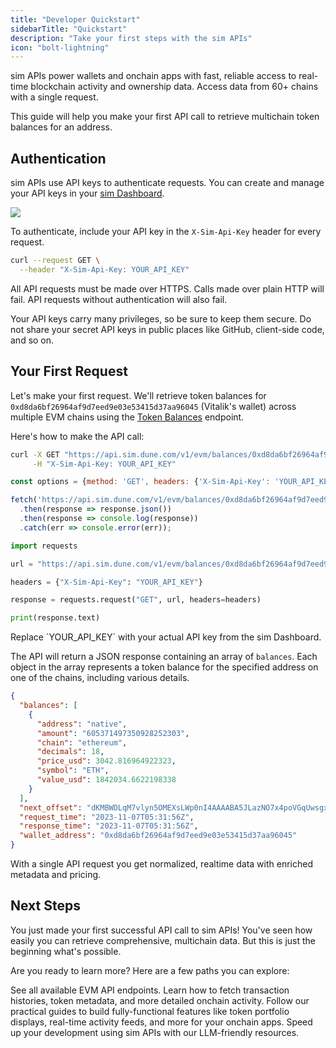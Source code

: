 ```yaml
---
title: "Developer Quickstart"
sidebarTitle: "Quickstart"
description: "Take your first steps with the sim APIs"
icon: "bolt-lightning"
---
```


sim APIs power wallets and onchain apps with fast, reliable access to real-time blockchain activity and ownership data.
Access data from 60+ chains with a single request.

This guide will help you make your first API call to retrieve multichain token balances for an address.

## Authentication

sim APIs use API keys to authenticate requests.
You can create and manage your API keys in your [sim Dashboard](https://dune.com/settings/api).

<Frame caption="To generate a new API key, visit Settings -> API -> create new API key.">
  <img src="/images/get-sim-api-key.png" />
</Frame>

To authenticate, include your API key in the `X-Sim-Api-Key` header for every request.

```bash
curl --request GET \
  --header "X-Sim-Api-Key: YOUR_API_KEY"
```

All API requests must be made over HTTPS.
Calls made over plain HTTP will fail.
API requests without authentication will also fail.

<Note>
Your API keys carry many privileges, so be sure to keep them secure.
Do not share your secret API keys in public places like GitHub, client-side code, and so on.
</Note>

## Your First Request

Let's make your first request. We'll retrieve token balances for `0xd8da6bf26964af9d7eed9e03e53415d37aa96045` (Vitalik's wallet) across multiple EVM chains using the [Token Balances](/evm/balances) endpoint.

Here's how to make the API call:

<CodeGroup>

```bash cURL
curl -X GET "https://api.sim.dune.com/v1/evm/balances/0xd8da6bf26964af9d7eed9e03e53415d37aa96045" \
     -H "X-Sim-Api-Key: YOUR_API_KEY"
```

```javascript JavaScript
const options = {method: 'GET', headers: {'X-Sim-Api-Key': 'YOUR_API_KEY'}};

fetch('https://api.sim.dune.com/v1/evm/balances/0xd8da6bf26964af9d7eed9e03e53415d37aa96045', options)
  .then(response => response.json())
  .then(response => console.log(response))
  .catch(err => console.error(err));
```

```python Python
import requests

url = "https://api.sim.dune.com/v1/evm/balances/0xd8da6bf26964af9d7eed9e03e53415d37aa96045"

headers = {"X-Sim-Api-Key": "YOUR_API_KEY"}

response = requests.request("GET", url, headers=headers)

print(response.text)
```
</CodeGroup>

<Note>
Replace `YOUR_API_KEY` with your actual API key from the sim Dashboard.
</Note>

The API will return a JSON response containing an array of `balances`.
Each object in the array represents a token balance for the specified address on one of the chains, including various details.

```json Response (JSON) [expandable]
{
  "balances": [
    {
      "address": "native",
      "amount": "605371497350928252303",
      "chain": "ethereum",
      "decimals": 18,
      "price_usd": 3042.816964922323,
      "symbol": "ETH",
      "value_usd": 1842034.6622198338
    }
  ],
  "next_offset": "dKMBWDLqM7vlyn5OMEXsLWp0nI4AAAABA5JLazNO7x4poVGqUwsgxgqvvIg",
  "request_time": "2023-11-07T05:31:56Z",
  "response_time": "2023-11-07T05:31:56Z",
  "wallet_address": "0xd8da6bf26964af9d7eed9e03e53415d37aa96045"
}
```

With a single API request you get normalized, realtime data with enriched metadata and pricing.

## Next Steps

You just made your first successful API call to sim APIs!
You've seen how easily you can retrieve comprehensive, multichain data.
But this is just the beginning what's possible.

Are you ready to learn more?
Here are a few paths you can explore:

<CardGroup cols={2}>
  <Card icon="ethereum" title="Explore EVM Endpoints" href="/evm/overview">
    See all available EVM API endpoints. Learn how to fetch transaction histories, token metadata, and more detailed onchain activity.
  </Card>
  <Card icon="books" title="Build Real App Features" href="/evm/wallet-ui">
    Follow our practical guides to build fully-functional features like token portfolio displays, real-time activity feeds, and more for your onchain apps.
  </Card>
  <Card icon="microchip-ai" title="Build with AI" href="/build-with-ai">
    Speed up your development using sim APIs with our LLM-friendly resources.
  </Card>
</CardGroup>
